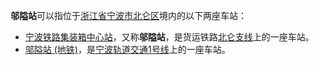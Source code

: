 '''邬隘站'''可以指位于[[浙江省|浙江省]][[宁波市|宁波市]][[北仑区|北仑区]]境内的以下两座车站：

* [[宁波铁路集装箱中心站|宁波铁路集装箱中心站]]，又称'''邬隘站'''，是货运铁路[[北仑支线|北仑支线]]上的一座车站。
* [[邬隘站_(地铁)|邬隘站 (地铁)]]，是[[宁波轨道交通|宁波轨道交通]][[宁波轨道交通1号线|1号线]]上的一座车站。

{{disambig|WuG|cat=三字车站名消歧义}}
